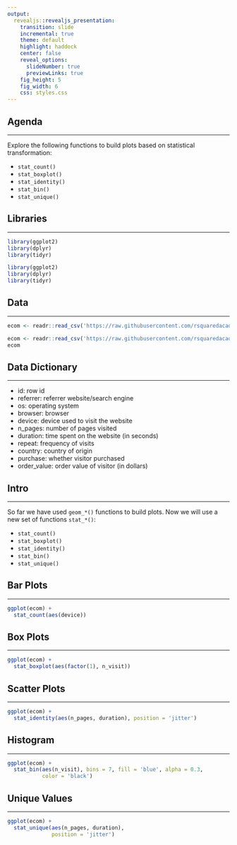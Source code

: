 ```yaml
---
output: 
  revealjs::revealjs_presentation:
    transition: slide
    incremental: true
    theme: default
    highlight: haddock
    center: false
    reveal_options:
      slideNumber: true
      previewLinks: true
    fig_height: 5
    fig_width: 6
    css: styles.css
---
```


## {data-background="thankyou.png"}

## Agenda

<hr>

Explore the following functions to build plots based on statistical transformation:

- `stat_count()`
- `stat_boxplot()`
- `stat_identity()`
- `stat_bin()`
- `stat_unique()`

## Libraries

<hr>

```r
library(ggplot2)
library(dplyr)
library(tidyr)
```

```r
library(ggplot2)
library(dplyr)
library(tidyr)
```

## Data

<hr>

```r
ecom <- readr::read_csv('https://raw.githubusercontent.com/rsquaredacademy/datasets/master/web.csv')
```

```r
ecom <- readr::read_csv('https://raw.githubusercontent.com/rsquaredacademy/datasets/master/web.csv')
ecom
```

## Data Dictionary

<hr>

- id: row id
- referrer: referrer website/search engine
- os: operating system
- browser: browser
- device: device used to visit the website
- n_pages: number of pages visited
- duration: time spent on the website (in seconds)
- repeat: frequency of visits
- country: country of origin
- purchase: whether visitor purchased
- order_value: order value of visitor (in dollars)


## Intro

<hr>

So far we have used `geom_*()` functions to build plots. Now we will use a new set of functions `stat_*()`: 

- `stat_count()`
- `stat_boxplot()`
- `stat_identity()`
- `stat_bin()`
- `stat_unique()`


## Bar Plots

<hr>

```r
ggplot(ecom) +
  stat_count(aes(device))
```

## Box Plots

<hr>

```r
ggplot(ecom) +
  stat_boxplot(aes(factor(1), n_visit))
```

## Scatter Plots

<hr>

```r
ggplot(ecom) +
  stat_identity(aes(n_pages, duration), position = 'jitter')
```

## Histogram

<hr>

```r
ggplot(ecom) +
  stat_bin(aes(n_visit), bins = 7, fill = 'blue', alpha = 0.3,
           color = 'black')
```

## Unique Values

<hr>

```r
ggplot(ecom) +
  stat_unique(aes(n_pages, duration), 
              position = 'jitter')
```

## {data-background="thankyou.png"}

<!-- To do: -->
<!--   - add intro slide -->
<!--   - change data for scatter plot -->